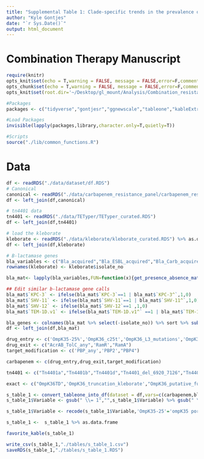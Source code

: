 ```yaml
---
title: "Supplemental Table 1: Clade-specific trends in the prevalence of carbapenem resistance-associated genotypes"
author: "Kyle Gontjes"
date: "`r Sys.Date()`"
output: html_document
--- 
```

# Combination Therapy Manuscript
```r
require(knitr)
opts_knit$set(echo = T,warning = FALSE, message = FALSE,error=F,comment=NA)
opts_chunk$set(echo = T,warning = FALSE, message = FALSE,error=F,comment=NA)
opts_knit$set(root.dir='~/Desktop/gl_mount/Analysis/Combination_resistance/pre-intro-blbli-resistance-ms/')
```

```r
#Packages
packages <- c("tidyverse","gontjesr","ggnewscale","tableone","kableExtra")

#Load Packages
invisible(lapply(packages,library,character.only=T,quietly=T))

#Scripts
source("./lib/common_functions.R")
```

# Data
```r
df <- readRDS("./data/dataset/df.RDS") 
# Canonical
canonical <- readRDS("./data/carbapenem_resistance_panel/carbapenem_resistance_panel_matrix.RDS")
df <- left_join(df,canonical)

# tn4401 data
tn4401 <- readRDS("./data/TETyper/TETyper_curated.RDS")  
df <- left_join(df,tn4401)

# load the kleborate
kleborate <- readRDS("./data/kleborate/kleborate_curated.RDS") %>% as.data.frame
df <- left_join(df,kleborate)
```

```r
# B-lactamase genes  
bla_variables <- c("Bla_acquired","Bla_ESBL_acquired","Bla_Carb_acquired","Bla_chr")
rownames(kleborate) <- kleborate$isolate_no

bla_mat<- lapply(bla_variables,FUN=function(x){get_presence_absence_matrix(x,kleborate)}) %>% do.call(cbind,.) %>% as.data.frame %>% mutate(isolate_no = rownames(.)) 

## Edit similar b-lactamase gene calls
bla_mat$`KPC-3` <- ifelse(bla_mat$`KPC-3`==1 | bla_mat$`KPC-3^`,1,0)
bla_mat$`SHV-11` <- ifelse(bla_mat$`SHV-11`==1 | bla_mat$`SHV-11^`,1,0)
bla_mat$`SHV-12` <- ifelse(bla_mat$`SHV-12`==1 ,1,0)
bla_mat$`TEM-1D.v1` <- ifelse(bla_mat$`TEM-1D.v1^` ==1 | bla_mat$`TEM-1D.v1`==1,1,0)

bla_genes <- colnames(bla_mat %>% select(-isolate_no)) %>% sort %>% subset(!.%in% c("KPC-3^","SHV-11^","SHV-12^","TEM-1D.v1^"))
df <- left_join(df,bla_mat)
```

```r
drug_entry <- c('OmpK35-25%','OmpK36_c25t','OmpK36_L3_mutations','OmpK36GD','OmpK36TD','OmpK36_non_syn','OmpK36_putative_function_altering',"OmpK36_truncation_kleborate",'OmpK36_intergenic','OmpK36_promoter_IS')
drug_exit <- c("AcrAB_TolC_any",'RamR',"RamA")
target_modification <- c('PBP_any','PBP2',"PBP4")

carbapenem <- c(drug_entry,drug_exit,target_modification)

tn4401 <- c("Tn4401a","Tn4401b","Tn4401d","Tn4401_del_6920_7126","Tn4401_del_1_554_7008_7075","Tn4401_del_1_3391_6920_7126")
```

```r
exact <- c("OmpK36TD",'OmpK36_truncation_kleborate',"OmpK36_putative_function_altering","OmpK36_intergenic","OmpK36_promoter_IS","AcrAB_TolC_any","RamR","RamA","PBP_any","PBP2","PBP4",'Tn4401_del_1_3391_6920_7126','CMY-2.v2','CTX-M-14','CTX-M-15',"KPC-5","LAP-2","OXA-1","TEM-1",'TEM-104?','TEM-104*?','TEM-150*?')

s_table_1 <- convert_tableone_into_df(dataset = df,vars=c(carbapenem,bla_genes,tn4401),factorVars = c(carbapenem,bla_genes,tn4401),strata="clade_I",outcome_names = c("Clade I","Clade II"),exact=exact)
s_table_1$Variable <- gsub(" \\= 1","",s_table_1$Variable) %>% gsub(" \\(|\\)|\\%","",.) 

s_table_1$Variable <- recode(s_table_1$Variable,'OmpK35-25'='ompK35 porin truncation at 25%','OmpK36_c25t'='C25T transition in ompK36','OmpK36_L3_mutations'='Loop 3 insertion','OmpK36GD'='GD insertion','OmpK36TD'='TD insertion','OmpK36_truncation_kleborate'='ompK36 truncation', 'OmpK36_non_syn'='ompK36 non-synonymous mutation','OmpK36_putative_function_altering'='ompK36 putative function-altering mutations','OmpK36_intergenic'='ompK36 intergenic region','OmpK36_promoter_IS'='Insertion seqeunce at ompK36 promoter',"AcrAB_TolC_any" = 'acrAB-tolC efflux pump mutant','RamR'='ramR efflux pump regulator PFAV',"RamA"='ramA efflux pump activator PFAV','PBP_any'='Non-synonymous mutations in penicillin-binding-proteins','PBP2'='Penicillin-binding protein-2',"PBP4"='Penicillin-binding protein-4')

s_table_1 <-  s_table_1 %>% as.data.frame

favorite_kable(s_table_1)
```

```r
write_csv(s_table_1,"./tables/s_table_1.csv")
saveRDS(s_table_1,"./tables/s_table_1.RDS")
```